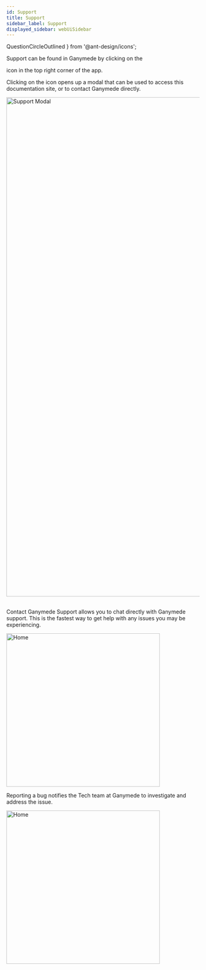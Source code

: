 ```yaml
---
id: Support
title: Support
sidebar_label: Support
displayed_sidebar: webUiSidebar
---
```


  QuestionCircleOutlined
} from '@ant-design/icons';

Support can be found in Ganymede by clicking on the <div className="button darkblue_button"><QuestionCircleOutlined /></div> icon in the top right corner of the app.

Clicking on the icon opens up a modal that can be used to access this documentation site, or to contact Ganymede directly.

<img width="1302" alt="Support Modal" src="https://storage.googleapis.com/ganymede-bio-website/public/apiServer/SupportModal_20240122.png"/>
<br /><br /> 

Contact Ganymede Support allows you to chat directly with Ganymede support. This is the fastest way to get help with any issues you may be experiencing.

<div style={{textAlign: 'center'}}>
  <img width="400" alt="Home" src="https://storage.googleapis.com/ganymede-bio-website/public/apiServer/IntercomInApp_20240122.png"/>
</div>


Reporting a bug notifies the Tech team at Ganymede to investigate and address the issue.

<div style={{textAlign: 'center'}}>
  <img width="400" alt="Home" src="https://storage.googleapis.com/ganymede-bio-website/public/apiServer/ReportABug_20240122.png"/>
</div>
